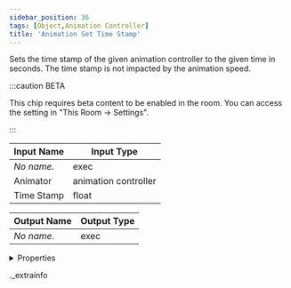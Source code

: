 ```yaml
---
sidebar_position: 36
tags: [Object,Animation Controller]
title: 'Animation Set Time Stamp'
---
```


Sets the time stamp of the given animation controller to the given time in seconds. The time stamp is not impacted by the animation speed.

:::caution BETA

This chip requires beta content to be enabled in the room. You can access the setting in "This Room -> Settings".

:::

<IChip uuid="2cee5b7c-d9d1-455d-913c-10441527c798" />

| Input Name | Input Type |
|-----------|-----------|
| *No name.* | exec |
| Animator | animation controller |
| Time Stamp | float |

| Output Name | Output Type |
|-----------|-----------|
| *No name.* | exec |


<details>
  <summary>Properties</summary>
  <div>
    <div>
    <table>
      <thead>
        <tr>
          <th>Room availability:</th>
          <th>Available everywhere</th>
        </tr>
        <tr>
          <th>Is beta required?</th>
          <th>Yes</th>
        </tr>
        <tr>
          <th>Is this chip a trolling risk?</th>
          <th>No</th>
        </tr>
        <tr>
          <th>Is this chip a role assignment risk?</th>
          <th>No</th>
        </tr>
        <tr>
          <th>Chip UUID</th>
          <th>2cee5b7c-d9d1-455d-913c-10441527c798</th>
        </tr>
      </thead>
    </table>
    </div>
  </div>
</details>

._extrainfo